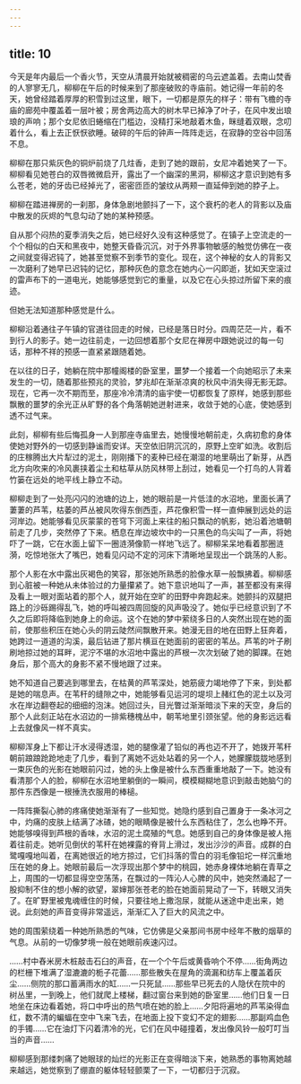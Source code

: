 ```yaml
---
---
---
```

title: 10
---



今天是年内最后一个香火节，天空从清晨开始就被稠密的乌云遮盖着。去南山焚香的人寥寥无几，柳柳在午后的时候来到了那座破败的寺庙前。她记得一年前的冬天，她曾经踏着厚厚的积雪到过这里，眼下，一切都是原先的样子：带有飞檐的寺庙的廊苑中覆盖着一层叶被；房舍两边高大的树木早已掉净了叶子，在风中发出琅琅的声响；那个女尼依旧蜷缩在门槛边，没精打采地敲着木鱼，眯缝着双眼，念叨着什么，看上去正恹恹欲睡。破碎的午后的钟声一阵阵走远，在寂静的空谷中回荡不息。

柳柳在那只紫灰色的铜炉前烧了几炷香，走到了她的跟前，女尼冲着她笑了一下。柳柳看见她苍白的双唇微微启开，露出了一个幽深的黑洞，柳柳这才意识到她有多么苍老，她的牙齿已经掉光了，密密匝匝的皱纹从两颊一直延伸到她的脖子上。

柳柳在踏进禅房的一刹那，身体急剧地颤抖了一下，这个衰朽的老人的背影以及庙中散发的灰烬的气息勾动了她的某种预感。

自从那个闷热的夏季消失之后，她已经好久没有这种感觉了。在镇子上空流走的一个个相似的白天和黑夜中，她整天昏昏沉沉，对于外界事物敏感的触觉仿佛在一夜之间就变得迟钝了，她甚至觉察不到季节的变化。现在，这个神秘的女人的背影又一次磨利了她早已迟钝的记忆，那种灰色的意念在她内心一闪即逝，犹如天空滚过的雷声布下的一道电光，她能够感觉到它的重量，以及它在心头掠过所留下来的痕迹。

但她无法知道那种感觉是什么。

柳柳沿着通往子午镇的官道往回走的时候，已经是落日时分。四周茫茫一片，看不到行人的影子。她一边往前走，一边回想着那个女尼在禅房中跟她说过的每一句话，那种不祥的预感一直紧紧跟随着她。

在以往的日子，她躺在院中那幢阁楼的卧室里，噩梦一个接着一个向她昭示了未来发生的一切，随着那些预兆的灵验，梦兆却在渐渐凉爽的秋风中消失得无影无踪。现在，它再一次不期而至，那座冷冷清清的庙宇使一切都恢复了原样，她感到那些飘散的噩梦的余光正从旷野的各个角落朝她迸射进来，收敛于她的心底，使她感到透不过气来。

此刻，柳柳有些后悔孤身一人到那座寺庙里去，她慢慢地朝前走，久病初愈的身体使她对野外的一切感到静谧而安详。天空依旧阴沉沉的，原野上空旷如洗。收割后的庄稼腾出大片犁过的泥土，刚刚播下的麦种已经在潮湿的地里萌出了新芽，从西北方向吹来的冷风裹挟着尘土和枯草从防风林带上刮过，她看见一个打鸟的人背着竹篓在远处的地平线上静立不动。

柳柳走到了一处亮闪闪的池塘的边上，她的眼前是一片低洼的水沼地，里面长满了萋萋的芦苇，枯萎的芦丛被风吹得东倒西歪，芦花像积雪一样一直伸展到远处的运河岸边。她能够看见灰蒙蒙的苍穹下河面上来往的船只飘动的帆影，她沿着池塘朝前走了几步，突然停了下来。栖息在岸边坡坎中的一只黑色的鸟尖叫了一声，将她吓了一跳，它在水面上留下一圈涟漪像箭一样地飞远了。柳柳呆呆地看着那圈涟漪，吃惊地张大了嘴巴，她看见闪动不定的河床下清晰地呈现出一个跳荡的人影。

那个人影在水中露出灰褐色的笑容，那张她所熟悉的脸像水草一般飘拂着。柳柳感到心脏被一种她从未体验过的力量攥紧了。她下意识地叫了一声，甚至都没有来得及看上一眼对面站着的那个人，就开始在空旷的田野中奔跑起来。她颤抖的双腿把路上的沙砾踢得乱飞，她的呼叫被四周回旋的风声吸没了。她似乎已经意识到了不久之后即将降临到她身上的命运。这个在她的梦中萦绕多日的人突然出现在她的面前，使那些积压在她心头的阴云陡然间飘散开来。她漫无目的地在田野上狂奔着，她跨过一道道的沟溪，最后钻进了那片横亘在她面前的密密的苇丛。芦苇的叶子刷刷地掠过她的耳畔，泥泞不堪的水沼地中露出的芦根一次次划破了她的脚踝。在她身后，那个高大的身影不紧不慢地跟了过来。

她不知道自己要逃到哪里去，在枯黄的芦苇深处，她筋疲力竭地停了下来，到处都是她的喘息声。在苇秆的缝隙之中，她能够看见运河的堤坝上赭红色的泥土以及河水在岸边翻卷起的细细的泡沫。她回过头，目光瞥过渐渐暗淡下来的天空，身后的那个人此刻正站在水沼边的一排紫穗槐丛中，朝苇地里引颈张望。他的身影远远看上去就像风一样不真实。

柳柳浑身上下都让汗水浸得透湿，她的腿像灌了铅似的再也迈不开了，她拨开苇秆朝前踉踉跄跄地走了几步，看到了离她不远处站着的另一个人，她朦朦胧胧地感到一束灰色的光影在她眼前闪过，她的头上像是被什么东西重重地敲了一下。她没有看清那个人的脸，柳柳在水沼地里躺倒的一瞬间，模模糊糊地意识到敲击她脑勺的那件东西像是一根捶洗衣服用的棒槌。

一阵阵撕裂心肺的疼痛使她渐渐有了一些知觉。她隐约感到自己置身于一条冰河之中，灼痛的皮肤上结满了冰碴，她的眼睛像是被什么东西粘住了，怎么也睁不开。她能够嗅得到芦根的香味，水沼的泥土腐殖的气息。她感到自己的身体像是被人拖着往前走。她听见倒伏的苇秆在她裸露的脊背上滑过，发出沙沙的声音。成群的白鹭嘎嘎地叫着，在离她很近的地方掠过，它们抖落的雪白的羽毛像铅坨一样沉重地压在她的身上。她眼前最后一次浮现出那个梦中的桃园，她赤身裸体地躺在青草之上，周围的一切都显得空空荡荡，在飘过的一阵沁人心脾的风中，她突然涌起了一股抑制不住的想小解的欲望，翠婶那张苍老的脸在她面前晃动了一下，转眼又消失了。在旷野里被鬼魂缠住的时候，只要往地上撒泡尿，就能从迷途中走出来，她说。此刻她的声音变得非常遥远，渐渐汇入了巨大的风流之中。

她的周围萦绕着一种她所熟悉的气味，它仿佛是父亲那间书房中经年不散的烟草的气息。从前的一切像梦境一般在她眼前疾速闪过。

……村中舂米房木桩敲击石臼的声音，在一个个午后或黄昏响个不停……街角两边的栏栅下堆满了湿漉漉的栀子花蕾……那些散失在屋角的滴漏和纺车上覆盖着灰尘……侧院的那口蓄满雨水的缸……一只死鼠……那些早已死去的人隐伏在院中的树丛里，一到晚上，他们就爬上楼梯，翻过窗台来到她的卧室里……他们日复一日地坐在床边看着她，将口中呼出的热气喷在她的脸上……夕阳将遍地的芦苇染得血红，数不清的蝙蝠在空中飞来飞去，在地面上投下变幻不定的翅影……那副鸡血色的手镯……它在油灯下闪着清冷的光，它们在风中碰撞着，发出像风铃一般叮叮当当的声音……

柳柳感到那缕刺痛了她眼球的灿烂的光影正在变得暗淡下来，她熟悉的事物离她越来越远，她觉察到了绷直的躯体轻轻颤栗了一下，一切都归于沉寂。